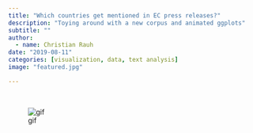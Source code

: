```yaml
---
title: "Which countries get mentioned in EC press releases?"
description: "Toying around with a new corpus and animated ggplots"
subtitle: ""
author: 
  - name: Christian Rauh
date: "2019-08-11"
categories: [visualization, data, text analysis]
image: "featured.jpg"

---
```


<br>

![gif](ec_countries.gif)



